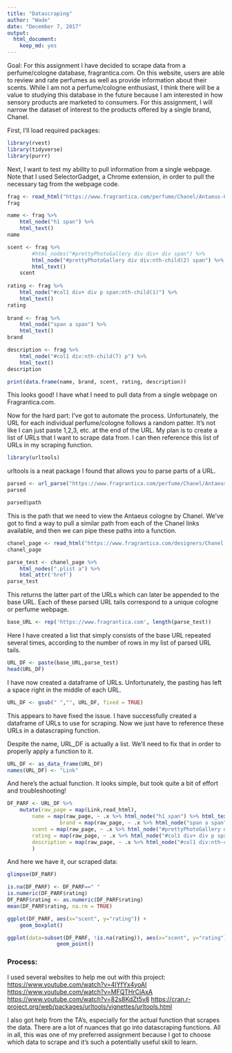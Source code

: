 ```yaml
---
title: "Datascraping"
author: "Wade"
date: "December 7, 2017"
output: 
  html_document: 
    keep_md: yes
---
```


Goal: For this assignment I have decided to scrape data from a perfume/cologne database, fragrantica.com. On this website, users are able to review and rate perfumes as well as provide information about their scents. While I am not a perfume/cologne enthusiast, I think there will be a value to studying this database in the future because I am interested in how sensory products are marketed to consumers. For this assignment, I will narrow the dataset of interest to the products offered by a single brand, Chanel.

First, I'll load required packages:

```r
library(rvest)
library(tidyverse)
library(purrr)
```

Next, I want to test my ability to pull information from a single webpage. Note that I used SelectorGadget, a Chrome extension, in order to pull the necessary tag from the webpage code.

```r
frag <- read_html("https://www.fragrantica.com/perfume/Chanel/Antaeus-616.html")
frag

name <- frag %>%
	html_node("h1 span") %>%
	html_text()
name

scent <- frag %>% 
		#html_nodes("#prettyPhotoGallery div div+ div span") %>% 
		html_node("#prettyPhotoGallery div div:nth-child(2) span") %>%
		html_text()
	scent
		
rating <- frag %>% 
	html_node("#col1 div+ div p span:nth-child(1)") %>%
	html_text()
rating
		
brand <- frag %>% 
	html_node("span a span") %>%
	html_text()
brand

description <- frag %>%
	html_node("#col1 div:nth-child(7) p") %>%
	html_text()
description

print(data.frame(name, brand, scent, rating, description))
```

This looks good! I have what I need to pull data from a single webpage on Fragrantica.com.

Now for the hard part: I've got to automate the process. Unfortunately, the URL for each individual perfume/cologne follows a random patter. It's not like I can just paste 1,2,3, etc. at the end of the URL. My plan is to create a list of URLs that I want to scrape data from. I can then reference this list of URLs in my scraping function.

```r
library(urltools)
```

urltools is a neat package I found that allows you to parse parts of a URL. 

```r
parsed <- url_parse("https://www.fragrantica.com/perfume/Chanel/Antaeus-616.html")
parsed

parsed$path
```

This is the path that we need to view the Antaeus cologne by Chanel. We've got to find a way to pull a similar path from each of the Chanel links available, and then we can pipe these paths into a function.

```r
chanel_page <- read_html("https://www.fragrantica.com/designers/Chanel.html")
chanel_page

parse_test <- chanel_page %>%
	html_nodes(".plist a") %>%
	html_attr('href')
parse_test
```

This returns the latter part of the URLs which can later be appended to the base URL. Each of these parsed URL tails correspond to a unique cologne or perfume webpage.

```r
base_URL <- rep('https://www.fragrantica.com', length(parse_test))
```

Here I have created a list that simply consists of the base URL repeated several times, according to the number of rows in my list of parsed URL tails.

```r
URL_DF <- paste(base_URL,parse_test)
head(URL_DF)
```

I have now created a dataframe of URLs. Unfortunately, the pasting has left a space right in the middle of each URL.

```r
URL_DF <- gsub(" ","", URL_DF, fixed = TRUE)
```

This appears to have fixed the issue. I have successfully created a dataframe of URLs to use for scraping. Now we just have to reference these URLs in a datascraping function.

Despite the name, URL_DF is actually a list. We'll need to fix that in order to properly apply a function to it. 

```r
URL_DF <- as_data_frame(URL_DF)
names(URL_DF) <- "Link"
```

And here's the actual function. It looks simple, but took quite a bit of effort and troubleshooting!

```r
DF_PARF <- URL_DF %>%
	mutate(raw_page = map(Link,read_html),
		name = map(raw_page, ~ .x %>% html_node("h1 span") %>% html_text()),
				 brand = map(raw_page, ~ .x %>% html_node("span a span") %>% html_text()),
		scent = map(raw_page, ~ .x %>% html_node("#prettyPhotoGallery div div:nth-child(2) span") %>% html_text()),
		rating = map(raw_page, ~ .x %>% html_node("#col1 div+ div p span:nth-child(1)") %>% html_text()),
		description = map(raw_page, ~ .x %>% html_node("#col1 div:nth-child(7) p") %>% html_text())
		)
```

And here we have it, our scraped data:

```r
glimpse(DF_PARF)
```

```r
is.na(DF_PARF) <- DF_PARF==" "
is.numeric(DF_PARF$rating)
DF_PARF$rating <- as.numeric(DF_PARF$rating)
mean(DF_PARF$rating, na.rm = TRUE)
```


```r
ggplot(DF_PARF, aes(x="scent", y="rating")) +
	geom_boxplot()
```

```r
ggplot(data=subset(DF_PARF, !is.na(rating)), aes(x="scent", y="rating"))+
			 	geom_point()
```

<h3>Process:</h3>

I used several websites to help me out with this project:
<a href=https://www.youtube.com/watch?v=4IYfYx4yoAI>https://www.youtube.com/watch?v=4IYfYx4yoAI</a>
<a href=https://www.youtube.com/watch?v=MFQTHrCiAxA>https://www.youtube.com/watch?v=MFQTHrCiAxA</a>
<a href=https://www.youtube.com/watch?v=82s8KdZt5v8>https://www.youtube.com/watch?v=82s8KdZt5v8</a>
<a href=https://cran.r-project.org/web/packages/urltools/vignettes/urltools.html>https://cran.r-project.org/web/packages/urltools/vignettes/urltools.html</a>

I also got help from the TA's, especially for the actual function that scrapes the data. There are a lot of nuances that go into datascraping functions. All in all, this was one of my preferred assignment because I got to choose which data to scrape and it's such a potentially useful skill to learn.






